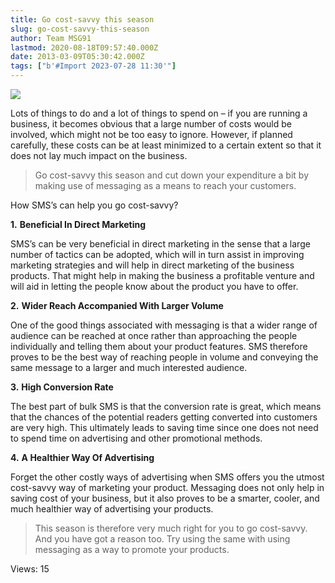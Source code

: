 ```yaml
---
title: Go cost-savvy this season
slug: go-cost-savvy-this-season
author: Team MSG91
lastmod: 2020-08-18T09:57:40.000Z
date: 2013-03-09T05:30:42.000Z
tags: ["b'#Import 2023-07-28 11:30'"]
---
```


![](https://images-msg91.s3.ap-south-1.amazonaws.com/content/images/wordpress/2013/03/Go-cost-savvy-this-season.jpg)


Lots of things to do and a lot of things to spend on – if you are running a business, it becomes obvious that a large number of costs would be involved, which might not be too easy to ignore. However, if planned carefully, these costs can be at least minimized to a certain extent so that it does not lay much impact on the business.



> 
> Go cost-savvy this season and cut down your expenditure a bit by making use of messaging as a means to reach your customers.
> 
> 
> 


How SMS’s can help you go cost-savvy?


**1.** **Beneficial In Direct Marketing**


SMS’s can be very beneficial in direct marketing in the sense that a large number of tactics can be adopted, which will in turn assist in improving marketing strategies and will help in direct marketing of the business products. That might help in making the business a profitable venture and will aid in letting the people know about the product you have to offer.


**2.** **Wider Reach Accompanied With Larger Volume** 


One of the good things associated with messaging is that a wider range of audience can be reached at once rather than approaching the people individually and telling them about your product features. SMS therefore proves to be the best way of reaching people in volume and conveying the same message to a larger and much interested audience.


**3.** **High Conversion Rate** 


The best part of bulk SMS is that the conversion rate is great, which means that the chances of the potential readers getting converted into customers are very high. This ultimately leads to saving time since one does not need to spend time on advertising and other promotional methods.


**4.** **A Healthier Way Of Advertising**


Forget the other costly ways of advertising when SMS offers you the utmost cost-savvy way of marketing your product. Messaging does not only help in saving cost of your business, but it also proves to be a smarter, cooler, and much healthier way of advertising your products.



> 
> This season is therefore very much right for you to go cost-savvy. And you have got a reason too. Try using the same with using messaging as a way to promote your products.
> 
> 
> 



 Views: 15




